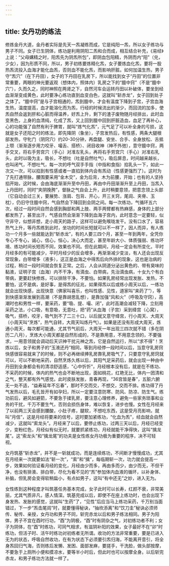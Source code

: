 ```yaml
---
---
---
```

title: 女丹功的练法
---



修炼金丹大道，金丹者实际是先天一炁凝练而成，它是纯阳一炁，所以女子练功与男子不同。女子已生阴体，练功是利用阴阳二炁和合而成，相互结合补充，《易经》上说：“父母媾精之时，阳炁先为阴炁所包”，即阴血包阳精，外阴而内“阳”（兑，少女），因为形质不同，所以，男子初练要炼精化炁，女子要炼血化炁，要将一股热炁流投入血海才能化血炁，否则血不能化炁，而影响肝脏。如何加温生热，男子守“炁穴”（在下丹田），女子的下丹田在乳房下，所以能找到女子“丹田”的位置非常重要，两眼的神光要返观（想体内，照体内）乳房之下的“膻中窍”（不是“膻中穴”），久而久之，同时神照在两肾之下，自然河车会运转丹田以补破体，要坐到经血渐渐变成黄色，此时要净心练功直到血变白色，这就叫“斩赤龙”，女子回到处子之体了。“膻中窍”是与子宫相通的，炁到膻中，才会有温度下降到子宫，子宫血海生热，温度提高，血才能溶化而为炁，行经的时候流出的渐少，而回流的加多，使炁自然会返到肝和心脏而得温养，好炁上升，剩下的渣子废物随月经排出，此时血变黑色，上身的血清纯，化成了炁，又上回到膻中回到肝脏造血，血足了再补心，心的功能强了自然有利于脾胃，就叫“炼气化炁”，元气足了可以补全身的亏损，这就是女子还阳之时的练法，即先降阴（象坐），子宫发热后，有性感，两条大腿根部发热，守牝门（阴窍穴）约20-30分钟，再盘腿、安坐、合手、全身放松、舌抵上颚（渐渐逐步用力咬牙、嘬舌、搭桥）、闭目收神（神不外弛），意守膻中窍，两手交叉，将右手劳宫穴（手心）对准左乳头，再将右手劳宫穴（手心）对准右乳头，此时以吸为主，吸长，不想吐（吐是自然吐气），吸后屏息，时间越来越长，也叫闭气，不想吐气，每一次的呼气双手手指（中指和食指）掐乳头一下，如此一次又一次，可以掐到有性感或者一直掐到体内会有炁动（性感更强烈了）。这时为了先打通带脉，腰围要采用“金木交”，金为后背，木为前腰，开始；也有的人坚持掐开始，这时候，会由海底渐渐升至中丹田，再由中丹田渐渐升至上丹田，当炁入上丹田时，同时“夹阴挽胯”，督脉之气自会上升，此时稍要意领，把意念领上头部（它自动会过三关，要展势、涨肩、包背、开心，开三关窍，尾闾、夹脊、玉枕），仍旧守住膻中窍，气自然会下降回到会阴之间。每一次练功，气循环五六次，经过一段时间自然会感到胸部和两上肢、两手两臂都有热麻感，身体的上部分都发热了，甚至出汗，气感自然会渐渐下降到血海子宫内，此时意念一定要轻，似守非守，似想非想，走小周天的路子，这样可以避免喉咙发干。没有口水了，容易热气上升，等丹炁练到此时，坐功的时间长短就可以不一样了，因人而异，有人练功一个月多一些就能达到“斩赤龙”，有的人要三四个月，甚至一年到两年，全凭你专心不专心，诚心，信心，恒心，决心大而定，甚至年龄大小、体质强弱、练功环境、练功时间长短而不同，效果也不同。但在此期间，月经一定会有所变化，平时月经多的有可能减少，平时月经少的反会增多，再渐渐减少变淡，有人还会出现反常现象，白带增多（液多），这正是血海之中得炁后向外排的现象，这也是治病的过程，稍过一段时间就会恢复正常。之后，人会从阴道分泌出黄色的、带有臭味的黏液，证明子宫（血海）内不干净，有滴虫、白带病，先治滴虫病，十女九个有白带病，更要赶快修炼，可以排除干净，不要怕。如果乳房经常出现发胀、发热，不要怕，这不是病，是好事，是得炁的征兆，如果得炁以后或练小周天以后，一练功就会出现快感，出现快意（佛家叫喜乐，也叫性感、见性，道家叫“来药了”），等到快感渐渐发展到高潮（不是靠胡思乱想），是靠加强“风和火”（呼吸及守窍），高潮时也和男性一样，要采药，要“吸、提、嘬、闭”，此时高潮会减轻下降，立刻用采药之法，小口吸，有意吸，无意吐，把“药”从血海（子宫）采到绛宫（心窝），吸气，搭桥，咬牙，吸气到不了二三十口，以后就又意守绛宫，行小周天、大周天（小周天叫“烹炼”，热气自转，大周天叫炼丹气）。如果是还没有形成大周天，炼通小周天，每次都可能通，尤其节气前后，大周天一年出现三四次就不错（多在阴历二八月），烹炼大小周天都是自然形成的，不是靠用意，不用意念领的，不要强求，一用意领就会调动后天识神干扰元神之炁，它是自然运行，所以“求不得”！烹炼以后，女子和男子的“玉液还丹”相同，等到月经停一段时间以后，当意守乳房窍快感很容易就来了的时候，则不必再继续捧乳房靠乳房吸气了，只要意守乳房窍就可以，可以不断地采药，自然烹炼久练以后，其阳气足采药后，就会出现一种由中丹田到全身都会有的清凉舒适感，“心中忻忻”，月经根本没有后，就是在不练功、不采药的时候，体内的热气也会不断地出现，面如桃花，红艳无比，体内一团清和之气，整天都有外气感觉。此时皮肤发胀，青春再现，“36宫皆是春”，五脏六腑无一处不适，“益寿延年不忘春”，那时不交而交，不想交，交而不排。练功得了丹气发热以后，毛孔皆开有如孕妇，所以一定要注意防寒、防风、防凉、防生气。练功前后，避风如避箭，不要急于揉乳房，要注意心理修养，避免一些家务琐事和业务的干扰，千万不要生气，否则会损伤身体，难以恢复，进步也慢。女性在月经来了以前两三天会感到腰酸，小肚子疼，腿软，不想吃东西，这是受月亮影响，就叫“月信”，这是月经将要来的信号，这时要加紧练功，“化血为炁”，经血就会自然减少，这就叫“索龙头”。月经来了以后，要停止练功，过两三天以后，月经已经变少，变粉红色，月经似有似无时，就要抓紧练功，月经就能干净得快，这叫“擒龙尾”。这“索龙头”和“擒龙尾”的功夫是女性练女丹功极为重要的程序，决不可轻视。

女丹筑基“斩赤龙”，并不是一斩就成功，而是连续练功，不间断才慢慢成功，尤其在月经来一次就要如法“斩一次”，“索”和“擒”，每临期斩一次，功力就会提高一步，效果如何验证看月经的变化，月经由少而多，再由多而少，由少而无，不但干净，也没有排液、排白带，尽化为看不见的“炁”参加体内血液的循环，以补身体、补脑，但乳房会变得软稍扁小，有点如男子，这叫“有中还无”之妙，进入无为。



女性练到这种程度才叫筑基任务基本完成，女子此时可以长寿，红颜不衰，非常美丽，尤其气质非凡，感人情深。筑基完成以后，即使不在座上练功时，也会出现下身发热、发胀的感觉，这就叫“生药”了，“见性”后应当马上练功采药，千万别当面错过，下一步“炁击尾闾”时，就要懂得秘诀，“抽坎添离”和“饮刀圭”秘诀必须师传、秘传、亲授，女丹功和男子不同，斩完赤龙以后和男子练法相同。男子为阳体，男子不宜在酉时行功，“酉”为阴极，“酉”时有阴杂之气，对初练功者不利；女子为阴体，在“酉”时练功，可同气相求，有滋阴补阳的效果，女子最好不在“卯”时练功，但活子时、活午时练功对初练者无所谓。收功的方法非常重要，要是已进入无为的状态，呼吸自然收功，在有为状态下必须要引炁归海，不能离开意引，将全身炁回归气海，否则练后发懒、发困、面部发麻，要搓手，干洗脸，做头部按摩，不要急于上厕所小便和摸凉水，要等半小时后，但此时也可以按摩全身。以后斩完赤龙，和男子练功方法就一样了。